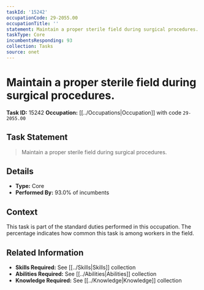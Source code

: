 ```yaml
---
taskId: '15242'
occupationCode: 29-2055.00
occupationTitle: ''
statement: Maintain a proper sterile field during surgical procedures.
taskType: Core
incumbentsResponding: 93
collection: Tasks
source: onet
---
```

# Maintain a proper sterile field during surgical procedures.

**Task ID:** 15242
**Occupation:** [[../Occupations|Occupation]] with code `29-2055.00`

## Task Statement

> Maintain a proper sterile field during surgical procedures.

## Details

- **Type:** Core
- **Performed By:** 93.0% of incumbents

## Context

This task is part of the standard duties performed in this occupation. The percentage indicates how common this task is among workers in the field.

## Related Information

- **Skills Required:** See [[../Skills|Skills]] collection
- **Abilities Required:** See [[../Abilities|Abilities]] collection
- **Knowledge Required:** See [[../Knowledge|Knowledge]] collection
